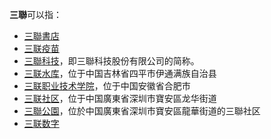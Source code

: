 '''三聯'''可以指：
*[[三聯書店|三聯書店]]
*[[三联疫苗|三联疫苗]]
*[[三聯科技|三聯科技]]，即三聯科技股份有限公司的简称。
*[[三联水库|三联水库]]，位于中国吉林省四平市伊通满族自治县
*[[三联职业技术学院|三联职业技术学院]]，位于中国安徽省合肥市
*[[三联社区|三联社区]]，位于中国廣東省深圳市寶安區龙华街道
*[[三聯公園|三聯公園]]，位於中国廣東省深圳市寶安區龍華街道的三聯社区
*[[三联数字|三联数字]]

{{disambig|Cat=二字組織機構消歧義}}